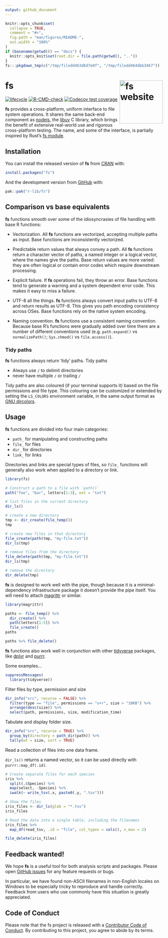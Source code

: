 ```yaml
---
output: github_document
---
```


<!-- README.md is generated from README.Rmd. Please edit that file -->

```r
knitr::opts_chunk$set(
  collapse = TRUE,
  comment = "#>",
  fig.path = "man/figures/README-",
  out.width = "100%"
)
if (basename(getwd()) == "docs") {
  knitr::opts_knit$set(root.dir = file.path(getwd(), ".."))
}
fs:::pkgdown_tmp(c("/tmp/filedd463d6d7e0f", "/tmp/filedd464dbb3467"))
```

# fs <a href="https://fs.r-lib.org/"><img src="man/figures/logo.png" align="right" height="138" alt="fs website" /></a>

<!-- badges: start -->
[![lifecycle](https://img.shields.io/badge/lifecycle-maturing-blue.svg)](https://lifecycle.r-lib.org/articles/stages.html#maturing)
[![R-CMD-check](https://github.com/r-lib/fs/actions/workflows/R-CMD-check.yaml/badge.svg)](https://github.com/r-lib/fs/actions/workflows/R-CMD-check.yaml)
[![Codecov test coverage](https://codecov.io/gh/r-lib/fs/branch/main/graph/badge.svg)](https://app.codecov.io/gh/r-lib/fs?branch=main)
<!-- badges: end -->

**fs** provides a cross-platform, uniform interface to file system operations.
It shares the same back-end component as [nodejs](https://nodejs.org), the
[libuv](https://docs.libuv.org/en/v1.x/fs.html) C library, which brings the
benefit of extensive real-world use and rigorous cross-platform testing. The
name, and some of the interface, is partially inspired by Rust's [fs
module](https://doc.rust-lang.org/std/fs/index.html).

## Installation

You can install the released version of **fs** from [CRAN](https://CRAN.R-project.org) with:

``` r
install.packages("fs")
```

And the development version from [GitHub](https://github.com/) with:
```r
pak::pak("r-lib/fs")
```

## Comparison vs base equivalents

**fs** functions smooth over some of the idiosyncrasies of file handling with
base R functions:

* Vectorization. All **fs** functions are vectorized, accepting multiple paths
  as input. Base functions are inconsistently vectorized.

* Predictable return values that always convey a path. All **fs** functions
  return a character vector of paths, a named integer or a logical vector, where
  the names give the paths. Base return values are more varied: they are often
  logical or contain error codes which require downstream processing.

* Explicit failure. If **fs** operations fail, they throw an error. Base
  functions tend to generate a warning and a system dependent error code. This
  makes it easy to miss a failure.

* UTF-8 all the things. **fs** functions always convert input paths to UTF-8 and
  return results as UTF-8. This gives you path encoding consistency across OSes.
  Base functions rely on the native system encoding.

* Naming convention. **fs** functions use a consistent naming convention.
  Because base R's functions were gradually added over time there are a number
  of different conventions used (e.g. `path.expand()` vs `normalizePath()`;
  `Sys.chmod()` vs `file.access()`).

### Tidy paths

**fs** functions always return 'tidy' paths. Tidy paths

  - Always use `/` to delimit directories
  - never have multiple `/` or trailing `/`

Tidy paths are also coloured (if your terminal supports it) based on the
file permissions and file type. This colouring can be customized or extended by
setting the `LS_COLORS` environment variable, in the same output format as [GNU
dircolors](https://www.bigsoft.co.uk/blog/index.php/2008/04/11/configuring-ls_colors).

## Usage

**fs** functions are divided into four main categories:

  * `path_` for manipulating and constructing paths
  * `file_` for files
  * `dir_` for directories
  * `link_` for links

Directories and links are special types of files, so `file_` functions
will generally also work when applied to a directory or link.

```r
library(fs)

# Construct a path to a file with `path()`
path("foo", "bar", letters[1:3], ext = "txt")

# list files in the current directory
dir_ls()

# create a new directory
tmp <- dir_create(file_temp())
tmp

# create new files in that directory
file_create(path(tmp, "my-file.txt"))
dir_ls(tmp)

# remove files from the directory
file_delete(path(tmp, "my-file.txt"))
dir_ls(tmp)

# remove the directory
dir_delete(tmp)
```

**fs** is designed to work well with the pipe, though because it is a
minimal-dependency infrastructure package it doesn't provide the pipe itself.
You will need to attach [magrittr](https://magrittr.tidyverse.org) or similar.

```r
library(magrittr)

paths <- file_temp() %>%
  dir_create() %>%
  path(letters[1:5]) %>%
  file_create()
paths

paths %>% file_delete()
```

**fs** functions also work well in conjunction with other
[tidyverse](https://www.tidyverse.org/) packages, like
[dplyr](https://dplyr.tidyverse.org) and [purrr](https://purrr.tidyverse.org).

Some examples...

```r
suppressMessages(
  library(tidyverse))
```

Filter files by type, permission and size

```r
dir_info("src", recurse = FALSE) %>%
  filter(type == "file", permissions == "u+r", size > "10KB") %>%
  arrange(desc(size)) %>%
  select(path, permissions, size, modification_time)
```

Tabulate and display folder size.

```r
dir_info("src", recurse = TRUE) %>%
  group_by(directory = path_dir(path)) %>%
  tally(wt = size, sort = TRUE)
```

Read a collection of files into one data frame.

`dir_ls()` returns a named vector, so it can be used directly with
`purrr::map_df(.id)`.

```r
# Create separate files for each species
iris %>%
  split(.$Species) %>%
  map(select, -Species) %>%
  iwalk(~ write_tsv(.x, paste0(.y, ".tsv")))

# Show the files
iris_files <- dir_ls(glob = "*.tsv")
iris_files

# Read the data into a single table, including the filenames
iris_files %>%
  map_df(read_tsv, .id = "file", col_types = cols(), n_max = 2)

file_delete(iris_files)
```

## Feedback wanted!

We hope **fs** is a useful tool for both analysis scripts and packages.
Please open [GitHub issues](https://github.com/r-lib/fs) for any feature requests or bugs.

In particular, we have found non-ASCII filenames in non-English locales on
Windows to be especially tricky to reproduce and handle correctly. Feedback
from users who use commonly have this situation is greatly appreciated.

## Code of Conduct

Please note that the fs project is released with a
[Contributor Code of Conduct](https://fs.r-lib.org/dev/CODE_OF_CONDUCT.html).
By contributing to this project, you agree to abide by its terms.
